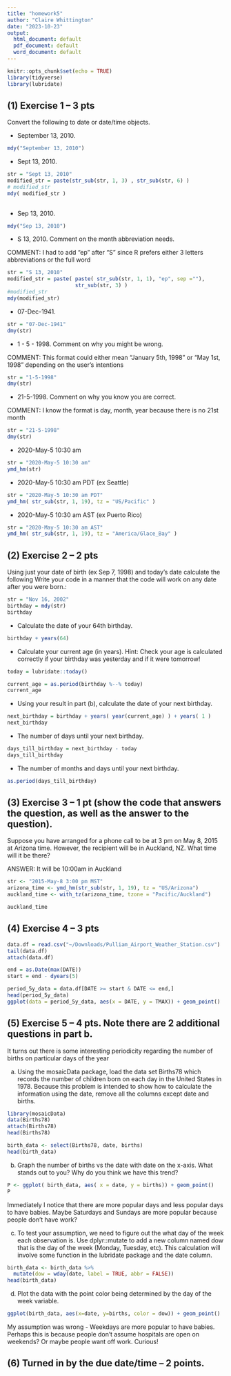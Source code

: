 ```yaml
---
title: "homework5"
author: "Claire Whittington"
date: "2023-10-23"
output:
  html_document: default
  pdf_document: default
  word_document: default
---
```


```r
knitr::opts_chunk$set(echo = TRUE)
library(tidyverse)
library(lubridate)
```

## (1) Exercise 1 – 3 pts
Convert the following to date or date/time objects.

- September 13, 2010.
```r
mdy("September 13, 2010")
```

- Sept 13, 2010.
```r
str = "Sept 13, 2010"
modified_str = paste(str_sub(str, 1, 3) , str_sub(str, 6) ) 
# modified_str
mdy( modified_str )
          
```

- Sep 13, 2010.
```r
mdy("Sep 13, 2010")
```

- S 13, 2010. Comment on the month abbreviation needs.

COMMENT: I had to add "ep" after "S" since R prefers either 3 letters abbreviations
or the full word
```r
str = "S 13, 2010"
modified_str = paste( paste( str_sub(str, 1, 1), "ep", sep =""),
                      str_sub(str, 3) )
#modified_str
mdy(modified_str)
```
- 07-Dec-1941.
```r
str = "07-Dec-1941"
dmy(str)
```

- 1 - 5 - 1998. Comment on why you might be wrong.

COMMENT: This format could either mean "January 5th, 1998" or "May 1st, 1998"
depending on the user's intentions
```r
str = "1-5-1998"
dmy(str)
```

- 21-5-1998. Comment on why you know you are correct.

COMMENT: I know the format is day, month, year because there is no 21st month
```r
str = "21-5-1998"
dmy(str)
```

- 2020-May-5 10:30 am
```r
str = "2020-May-5 10:30 am"
ymd_hm(str)
```

- 2020-May-5 10:30 am PDT (ex Seattle)
```r
str = "2020-May-5 10:30 am PDT"
ymd_hm( str_sub(str, 1, 19), tz = "US/Pacific" )
```

- 2020-May-5 10:30 am AST (ex Puerto Rico)
```r
str = "2020-May-5 10:30 am AST"
ymd_hm( str_sub(str, 1, 19), tz = "America/Glace_Bay" )
```

## (2) Exercise 2 – 2 pts
Using just your date of birth (ex Sep 7, 1998) and today’s date calculate the following Write your code in a manner that the code will work on any date after you were born.:

```r
str = "Nov 16, 2002"
birthday = mdy(str)
birthday
```
- Calculate the date of your 64th birthday.
```r
birthday + years(64)
```

- Calculate your current age (in years). Hint: Check your age is calculated correctly if your birthday was yesterday and if it were tomorrow!
```r
today = lubridate::today()

current_age = as.period(birthday %--% today)
current_age
```

- Using your result in part (b), calculate the date of your next birthday.
```r
next_birthday = birthday + years( year(current_age) ) + years( 1 ) 
next_birthday
```

- The number of days until your next birthday.
```r
days_till_birthday = next_birthday - today
days_till_birthday
```

- The number of months and days until your next birthday.
```r
as.period(days_till_birthday)
```

## (3) Exercise 3 – 1 pt (show the code that answers the question, as well as the answer to the question).
Suppose you have arranged for a phone call to be at 3 pm on May 8, 2015 at Arizona time. However, the recipient will be in Auckland, NZ. What time will it be there?

ANSWER: It will be 10:00am in Auckland
```r
str <- "2015-May-8 3:00 pm MST"
arizona_time <- ymd_hm(str_sub(str, 1, 19), tz = "US/Arizona")
auckland_time <- with_tz(arizona_time, tzone = "Pacific/Auckland")

auckland_time
```

## (4) Exercise 4 – 3 pts
```r
data.df = read.csv("~/Downloads/Pulliam_Airport_Weather_Station.csv")
tail(data.df)
attach(data.df)
```

```r
end = as.Date(max(DATE))
start = end - dyears(5)

period_5y_data = data.df[DATE >= start & DATE <= end,]
head(period_5y_data)
ggplot(data = period_5y_data, aes(x = DATE, y = TMAX)) + geom_point() 
```

## (5) Exercise 5 – 4 pts. Note there are 2 additional questions in part b.

It turns out there is some interesting periodicity regarding the number of births on particular days of the year

a) Using the mosaicData package, load the data set Births78 which records the number of children born on each day in the United States in 1978. Because this problem is intended to show how to calculate the information using the date, remove all the columns except date and births.

```r
library(mosaicData)
data(Births78)
attach(Births78)
head(Births78)

birth_data <- select(Births78, date, births)
head(birth_data)
```

b) Graph the number of births vs the date with date on the x-axis. What stands out to you? Why do you think we have this trend?

```r
P <- ggplot( birth_data, aes( x = date, y = births)) + geom_point()
P
```

Immediately I notice that there are more popular days and less popular days to have babies.
Maybe Saturdays and Sundays are more popular because people don't have work?


c) To test your assumption, we need to figure out the what day of the week each observation is. Use dplyr::mutate to add a new column named dow that is the day of the week (Monday, Tuesday, etc). This calculation will involve some function in the lubridate package and the date column.
```r
birth_data <- birth_data %>%
  mutate(dow = wday(date, label = TRUE, abbr = FALSE))
head(birth_data)
```

d) Plot the data with the point color being determined by the day of the week variable.
```r
ggplot(birth_data, aes(x=date, y=births, color = dow)) + geom_point()

```

My assumption was wrong - Weekdays are more popular to have babies.
Perhaps this is because people don't assume hospitals are open on weekends?
Or maybe people want off work. Curious!

## (6) Turned in by the due date/time – 2 points.